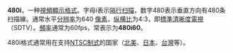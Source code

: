 '''480i'''，一种[[視頻顯示格式|視頻顯示格式]]。字母i表示[[隔行扫描|隔行扫描]]，数字480表示垂直方向有480条扫描線。通常水平[[分辨率|分辨率]]为640 [[像素|像素]]，[[纵横比|纵横比]]为4:3，即[[標準清晰度電視|標準清晰度電視]]（SDTV）。[[頻率|頻率]]通常为60fps，常表示为'''480i60'''。

480i格式通常用在支持[[NTSC制式|NTSC制式]]的国家（[[北美|北美]]、[[日本|日本]]、[[台灣|台灣]]等）。

{{Video formats}}
{{TV resolution}}
{{stub|电视}}